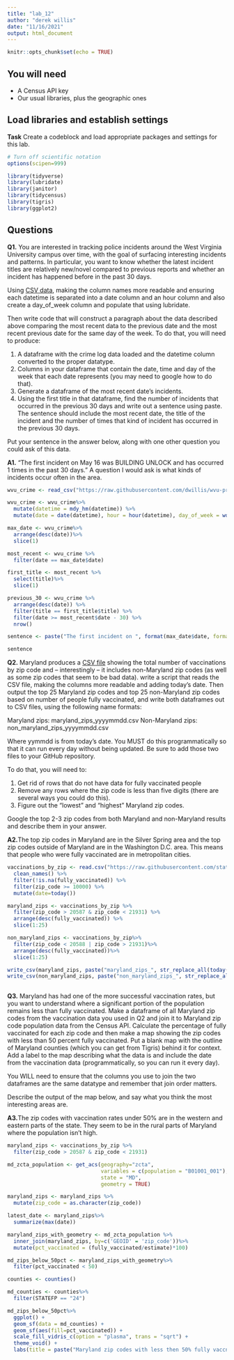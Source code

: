 ```yaml
---
title: "lab_12"
author: "derek willis"
date: "11/16/2021"
output: html_document
---
```


```r
knitr::opts_chunk$set(echo = TRUE)
```

## You will need

* A Census API key
* Our usual libraries, plus the geographic ones

## Load libraries and establish settings

**Task** Create a codeblock and load appropriate packages and settings for this lab.

```r
# Turn off scientific notation
options(scipen=999)

library(tidyverse)
library(lubridate)
library(janitor)
library(tidycensus)
library(tigris)
library(ggplot2)
```

## Questions

**Q1.** You are interested in tracking police incidents around the West Virginia University campus over time, with the goal of surfacing interesting incidents and patterns. In particular, you want to know whether the latest incident titles are relatively new/novel compared to previous reports and whether an incident has happened before in the past 30 days.

Using [CSV data](https://raw.githubusercontent.com/dwillis/wvu-projects/master/crime-log/crime_log.csv), making the column names more readable and ensuring each datetime is separated into a date column and an hour column and also create a day_of_week column and populate that using lubridate.

Then write code that will construct a paragraph about the data described above comparing the most recent data to the previous date and the most recent previous date for the same day of the week. To do that, you will need to produce:

1. A dataframe with the crime log data loaded and the datetime column converted to the proper datatype.
2. Columns in your dataframe that contain the date, time and day of the week that each date represents (you may need to google how to do that).
3. Generate a dataframe of the most recent date's incidents.
4. Using the first title in that dataframe, find the number of incidents that occurred in the previous 30 days and write out a sentence using paste. The sentence should include the most recent date, the title of the incident and the number of times that kind of incident has occurred in the previous 30 days.

Put your sentence in the answer below, along with one other question you could ask of this data.

**A1.** "The first incident on May 16 was BUILDING UNLOCK and has occurred 1 times in the past 30 days." A question I would ask is what kinds of incidents occur often in the area.

```r
wvu_crime <- read_csv("https://raw.githubusercontent.com/dwillis/wvu-projects/master/crime-log/crime_log.csv") %>% clean_names()

wvu_crime <- wvu_crime%>%
  mutate(datetime = mdy_hm(datetime)) %>%
  mutate(date = date(datetime), hour = hour(datetime), day_of_week = wday(date))

max_date <- wvu_crime%>%
  arrange(desc(date))%>%
  slice(1)

most_recent <- wvu_crime %>%
  filter(date == max_date$date)

first_title <- most_recent %>%
  select(title)%>%
  slice(1)

previous_30 <- wvu_crime %>%
  arrange(desc(date)) %>%
  filter(title == first_title$title) %>%
  filter(date >= most_recent$date - 30) %>%
  nrow() 

sentence <- paste("The first incident on ", format(max_date$date, format= "%B %d"), " was ", first_title$title, " and has occurred ", previous_30, " times in the past 30 days.", sep="")

sentence
```

**Q2.** Maryland produces a [CSV file](https://raw.githubusercontent.com/state-of-maryland/VaccineCSVs/master/Vax_ZIP_CODE_FirstSecondSingle_Totals_Raw.csv) showing the total number of vaccinations by zip code and -- interestingly -- it includes non-Maryland zip codes (as well as some zip codes that seem to be bad data). write a script that reads the CSV file, making the columns more readable and adding today's date. Then output the top 25 Maryland zip codes and top 25 non-Maryland zip codes based on number of people fully vaccinated, and write both dataframes out to CSV files, using the following name formats:

Maryland zips: maryland_zips_yyyymmdd.csv
Non-Maryland zips: non_maryland_zips_yyyymmdd.csv

Where yymmdd is from today's date. You MUST do this programmatically so that it can run every day without being updated. Be sure to add those two files to your GitHub repository.

To do that, you will need to:

1. Get rid of rows that do not have data for fully vaccinated people
2. Remove any rows where the zip code is less than five digits (there are several ways you could do this).
3. Figure out the "lowest" and "highest" Maryland zip codes.

Google the top 2-3 zip codes from both Maryland and non-Maryland results and describe them in your answer.

**A2.**The top zip codes in Maryland are in the Silver Spring area and the top zip codes outside of Maryland are in the Washington D.C. area. This means that people who were fully vaccinated are in metropolitan cities. 

```r

vaccinations_by_zip <- read.csv("https://raw.githubusercontent.com/state-of-maryland/VaccineCSVs/master/Vax_ZIP_CODE_FirstSecondSingle_Totals_Raw.csv") %>%
  clean_names() %>%
  filter(!is.na(fully_vaccinated)) %>%
  filter(zip_code >= 10000) %>%
  mutate(date=today())

maryland_zips <- vaccinations_by_zip %>%
  filter(zip_code > 20587 & zip_code < 21931) %>%
  arrange(desc(fully_vaccinated)) %>%
  slice(1:25)

non_maryland_zips <- vaccinations_by_zip%>%
  filter(zip_code < 20588 | zip_code > 21931)%>%
  arrange(desc(fully_vaccinated))%>%
  slice(1:25)

write_csv(maryland_zips, paste("maryland_zips_", str_replace_all(today(),"-", ""),".csv", sep=""))
write_csv(non_maryland_zips, paste("non_maryland_zips_", str_replace_all(today(),"-", ""),".csv", sep=""))
  
```

**Q3.** Maryland has had one of the more successful vaccination rates, but you want to understand where a significant portion of the population remains less than fully vaccinated. Make a dataframe of all Maryland zip codes from the vaccination data you used in Q2 and join it to Maryland zip code population data from the Census API. Calculate the percentage of fully vaccinated for each zip code and then make a map showing the zip codes with less than 50 percent fully vaccinated. Put a blank map with the outline of Maryland counties (which you can get from Tigris) behind it for context. Add a label to the map describing what the data is and include the date from the vaccination data (programmatically, so you can run it every day).

You WILL need to ensure that the columns you use to join the two dataframes are the same datatype and remember that join order matters.

Describe the output of the map below, and say what you think the most interesting areas are.

**A3.**The zip codes with vaccination rates under 50% are in the western and eastern parts of the state. They seem to be in the rural parts of Maryland where the population isn't high. 

```r
maryland_zips <- vaccinations_by_zip %>%
  filter(zip_code > 20587 & zip_code < 21931)

md_zcta_population <- get_acs(geography="zcta",
                              variables = c(population = "B01001_001"),
                              state = "MD",
                              geometry = TRUE)

maryland_zips <- maryland_zips %>%
  mutate(zip_code = as.character(zip_code))

latest_date <- maryland_zips%>%
  summarize(max(date))

maryland_zips_with_geometry <- md_zcta_population %>%
  inner_join(maryland_zips, by=c('GEOID' = 'zip_code'))%>%
  mutate(pct_vaccinated = (fully_vaccinated/estimate)*100)

md_zips_below_50pct <- maryland_zips_with_geometry%>%
  filter(pct_vaccinated < 50)

counties <- counties()

md_counties <- counties%>%
  filter(STATEFP == "24")

md_zips_below_50pct%>%
  ggplot() +
  geom_sf(data = md_counties) +
  geom_sf(aes(fill=pct_vaccinated)) +
  scale_fill_vidris_c(option = "plasma", trans = "sqrt") +
  theme_void() +
  labs(title = paste("Maryland zip codes with less then 50% fully vaccninated population as of", latest_date[[1]], sep=""))

```
